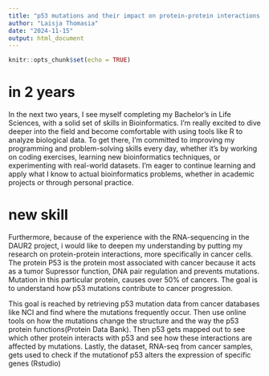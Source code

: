 ```yaml
---
title: "p53 mutations and their impact on protein-protein interactions in cancer"
author: "Laisja Thomasia"
date: "2024-11-15"
output: html_document
---
```


```r
knitr::opts_chunk$set(echo = TRUE)
```

# in 2 years
In the next two years, I see myself completing my Bachelor's in Life Sciences, with a solid set of skills in Bioinformatics. I'm really excited to dive deeper into the field and become comfortable with using tools like R to analyze biological data. To get there, I’m committed to improving my programming and problem-solving skills every day, whether it's by working on coding exercises, learning new bioinformatics techniques, or experimenting with real-world datasets. I’m eager to continue learning and apply what I know to actual bioinformatics problems, whether in academic projects or through personal practice. 

# new skill
Furthermore, because of the experience with the RNA-sequencing in the DAUR2 project, i would like to deepen my understanding by putting my research on protein-protein interactions, more specifically in cancer cells. The protein P53 is the protein most associated with cancer because it acts as a tumor Supressor function, DNA pair regulation and prevents mutations. Mutation in this particular protein, causes over 50% of cancers. The goal is to understand how p53 mutations contribute to cancer progression. 

This goal is reached by retrieving p53 mutation data from cancer databases like NCI and find where the mutations frequently occur. Then use online tools on how the mutations change the structure and the way the p53 protein functions(Protein Data Bank). Then p53 gets mapped out to see which other protein interacts with p53 and see how these interactions are affected by mutations. Lastly, the dataset, RNA-seq from cancer samples, gets used to check if the mutationof p53 alters the expression of specific genes (Rstudio)
